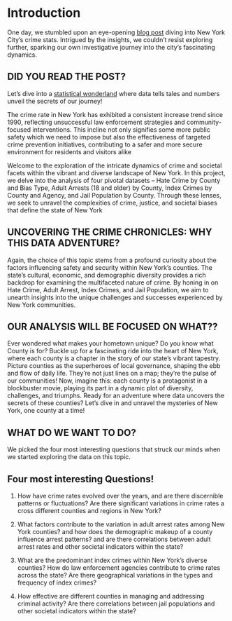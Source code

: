 # Introduction

One day, we stumbled upon an eye-opening [blog post](https://www.bloomberg.com/graphics/2022-is-nyc-safe-crime-stat-reality/) diving into New York City's crime stats. Intrigued by the insights, we couldn't resist exploring further, sparking our own investigative journey into the city's fascinating dynamics.

## DID YOU READ THE POST?

Let's dive into a [statistical wonderland](https://www.nyc.gov/site/nypd/news/p00088/nypd-citywide-crime-statistics-july-2023) where data tells tales and numbers unveil the secrets of our journey! 

The crime rate in New York has exhibited a consistent increase trend since 1990, reflecting unsuccessful law enforcement strategies and community-focused interventions. This incline not only signifies some more public safety which we need to impose but also the effectiveness of targeted crime prevention initiatives, contributing to a safer and more secure environment for residents and visitors alike

Welcome to the exploration of the intricate dynamics of crime and societal facets within the vibrant and diverse landscape of New York. In this project, we delve into the analysis of four pivotal datasets -- Hate Crime by County and Bias Type, Adult Arrests (18 and older) by County, Index Crimes by County and Agency, and Jail Population by County. Through these lenses, we seek to unravel the complexities of crime, justice, and societal biases that define the state of New York

## UNCOVERING THE CRIME CHRONICLES: WHY THIS DATA ADVENTURE?

Again, the choice of this topic stems from a profound curiosity about the factors influencing safety and security within New York's counties. The state's cultural, economic, and demographic diversity provides a rich backdrop for examining the multifaceted nature of crime. By honing in on Hate Crime, Adult Arrest, Index Crimes, and Jail Population, we aim to unearth insights into the unique challenges and successes experienced by New York communities.

## OUR ANALYSIS WILL BE FOCUSED ON WHAT??

Ever wondered what makes your hometown unique? Do you know what County is for? Buckle up for a fascinating ride into the heart of New York, where each county is a chapter in the story of our state's vibrant tapestry. Picture counties as the superheroes of local governance, shaping the ebb and flow of daily life. They're not just lines on a map; they're the pulse of our communities! Now, imagine this: each county is a protagonist in a blockbuster movie, playing its part in a dynamic plot of diversity, challenges, and triumphs. Ready for an adventure where data uncovers the secrets of these counties? Let's dive in and unravel the mysteries of New York, one county at a time!

## WHAT DO WE WANT TO DO?

We picked the four most interesting questions that struck our minds when we started exploring the data on this topic.

## Four most interesting Questions!

1.  How have crime rates evolved over the years, and are there discernible patterns or fluctuations? Are there significant variations in crime rates a cross different counties and regions in New York?

2.  What factors contribute to the variation in adult arrest rates among New York counties? and how does the demographic makeup of a county influence arrest patterns? and are there correlations between adult arrest rates and other societal indicators within the state?

3.  What are the predominant index crimes within New York's diverse counties? How do law enforcement agencies contribute to crime rates across the state? Are there geographical variations in the types and frequency of index crimes?

4.  How effective are different counties in managing and addressing criminal activity? Are there correlations between jail populations and other societal indicators within the state?





